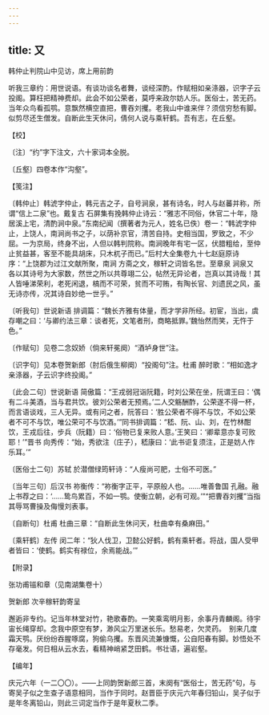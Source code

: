 ```yaml
---
---
---
```

title: 又
---



韩仲止判院山中见访，席上用前韵





听我三章约：用世说语。有谈功谈名者舞，谈经深酌。作赋相如亲涤器，识字子云投阁。算枉把精神费却。此会不如公荣者，莫呼来政尔妨人乐。医俗士，苦无药。　当年众鸟看孤鹗。意飘然横空直把，曹吞刘攫。老我山中谁来伴？须信穷愁有脚。似剪尽还生僧发。自断此生天休问，倩何人说与乘轩鹤。吾有志，在丘壑。





【校】


〔注〕“约”字下注文，六十家词本全脱。

〔丘壑〕四卷本作“沟壑”。





【笺注】


〔韩仲止〕韩淲字仲止，韩元吉之子，自号涧泉，甚有诗名，时人与赵蕃并称，所谓“信上二泉”也。戴复古 石屏集有挽韩仲止诗云：“雅志不同俗，休官二十年，隐居溪上宅，清酌涧中泉。”东南纪闻（撰著者为元人，姓名已佚）卷一：“韩淲字仲止，上饶人，南涧尚书之子，以荫补京官，清苦自持。史相当国，罗致之，不少屈。一为京局，终身不出，人但以韩判院称。南涧晚年有宅一区，伏腊粗给，至仲止贫益甚，客至不能具胡床，只木杌子而已。”后村大全集卷九十七赵庭原诗序：“上饶郡为过江文献所聚，南涧 方斋之文，稼轩之词皆名世。至章泉 涧泉又各以其诗号为大家数，然世之所以共尊翊二公，帖然无异论者，岂真以其诗哉！其人皆唾涕荣利，老死闲退，槁而不可荣，贫而不可贿，有陶长官、刘遗民之风，虽无诗亦传，况其诗自妙绝一世乎。”

〔听我句〕世说新语 排调篇：“魏长齐雅有体量，而才学非所经。初宦，当出，虞存嘲之曰：‘与卿约法三章：谈者死，文笔者刑，商略抵罪。’魏怡然而笑，无忤于色。”

〔作赋句〕见卷二念奴娇（倘来轩冕阕）“酒垆身世”注。

〔识字句〕见本卷贺新郎（肘后俄生柳阕）“投阁句”注。杜甫 醉时歌：“相如逸才亲涤器，子云识字终投阁。”

〔此会二句〕世说新语 简傲篇：“王戎弱冠诣阮籍，时刘公荣在坐，阮谓王曰：‘偶有二斗美酒，当与君共饮。彼刘公荣者无预焉。’二人交觞酬酢，公荣遂不得一杯，而言语谈戏，三人无异。或有问之者，阮答曰：‘胜公荣者不得不与饮，不如公荣者不可不与饮，唯公荣可不与饮酒。’”同书排调篇：“嵇、阮、山、刘，在竹林酣饮，王戎后往，步兵（阮籍）曰：‘俗物已复来败人意。’王笑曰：‘卿辈意亦复可败耶！’”晋书 向秀传：“始，秀欲注（庄子），嵇康曰：‘此书讵复须注，正是妨人作乐耳。’”

〔医俗士二句〕苏轼 於潜僧绿筠轩诗：“人瘦尚可肥，士俗不可医。”

〔当年三句〕后汉书 祢衡传：“祢衡字正平，平原般人也。……唯善鲁国 孔融。融上书荐之曰：‘……鸷鸟累百，不如一鹗。使衡立朝，必有可观。’”“把曹吞刘攫”当指其辱骂曹操及侮慢刘表事。

〔自断句〕杜甫 杜曲三章：“自断此生休问天，杜曲幸有桑麻田。”

〔乘轩鹤〕左传 闵二年：“狄人伐卫，卫懿公好鹤，鹤有乘轩者。将战，国人受甲者皆曰：‘使鹤。鹤实有禄位，余焉能战。’”





【附录】


张功甫镃和章（见南湖集卷十）

贺新郎 次辛稼轩韵寄呈

邂逅非专约。记当年林堂对竹，艳歌春酌。一笑乘鸾明月影，余事丹青麟阁。待宇宙长绳穿却。念我中原空有梦，渺风尘万里迷长乐。愁易老，欠灵药。　别来几度霜天鹗。厌纷纷吞腥啄腐，狗偷乌攫。东晋风流兼慷慨，公自阳春有脚。妙悟处不存毫发。何日相从云水去，看精神峭紧芝田鹤。书壮语，遍岩壑。





【编年】


庆元六年（一二〇〇）。——上同韵贺新郎三首，末阕有“医俗士，苦无药”句，与寄吴子似之生查子语意相同，当作于同时。赵晋臣于庆元六年春归铅山，吴子似于是年冬离铅山，则此三词定当作于是年夏秋二季。